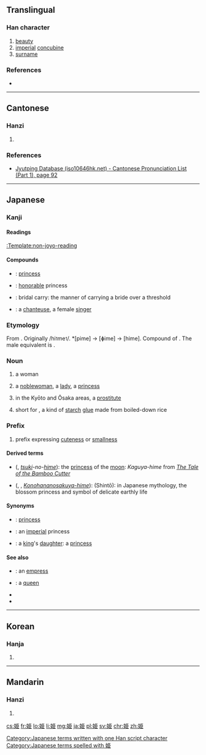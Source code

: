 {{also|姬}}
==Translingual==

===Han character===
{{Han char|rn=38|rad=女|as=06|sn=9|four=4141<sub>7</sub>|canj=女尸中中 (VSLL), X女尸中中 (XVSLL)|ids=⿰[[女]][[臣]]}}

# [[beauty]]
# [[imperial]] [[concubine]]
# [[surname]]

===References===
* {{Han ref|kx=0260.220|dkj=06229|dj=0526.210|hdz=21043.040|uh=59EB|ud=23019}}

----

==Cantonese==

===Hanzi===
{{yue-hanzi|jyut=[[can2]]|y=chan2}}

# {{defn|lang=yue|sort=女06}}

===References===
* [http://www.iso10646hk.net/jp/document/download.jsp Jyutping Database (iso10646hk.net) - Cantonese Pronunciation List (Part 1), page 92]

----

==Japanese==
{{wikipedia|lang=ja}}
{{wikipedia|Hime}}

===Kanji===
{{ja-kanji|grade=c|rs=女06}}

====Readings====
{{ja-readings
|goon=[[き]] (ki) {{non-joyo-reading}}
|kanon=[[き]] (ki) {{non-joyo-reading}}
|kun=[[ひめ]] (hime)
|nanori=[[ひめ]] (hime), [[こひめ]] (kohime), [[ひめさき]] (himesaki), [[ぷりんせす]] (purinsesu), [[れもん]] (remon)
}}

[[:Template:non-joyo-reading]]

====Compounds====
* {{l|ja|お姫|tr=[[おひめ]], ''[[ohime]]''}}: [[princess]]
* {{l|ja|姫様|tr=[[ひめさま]], ''[[hime-sama]]''}}: [[honorable]] princess {{qualifier|term of address or reference}}
* {{l|ja|お姫様抱っこ|tr=[[おひめさまだっこ]], ''[[o-hime-sama dakko]]''}}: {{qualifier|slang}} bridal carry: the manner of carrying a bride over a threshold
* {{l|ja|歌姫|tr=[[うたひめ]], ''[[utahime]]''}}: a [[chanteuse]], a female [[singer]]

===Etymology===
From {{etyl|ojp|ja|sort=ひめ}}. Originally /hi<small>1</small>me<small>1</small>/. *[pime] → [ɸime] → [hime]. Compound of {{compound|lang=ja|sort=ひめ|日|tr1=hi|t1=sun|女|tr2=me|t2=woman}}. The male equivalent is {{term|lang=ja|彦|tr=hiko}}.

===Noun===
{{ja-noun|k|hira=ひめ|rom=hime}}

# {{context|lang=ja|sort=ひめ|euphemistic}} a woman
# a [[noblewoman]], a [[lady]], a [[princess]]
# {{context|lang=ja|sort=ひめ|slang}} in the Kyōto and Ōsaka areas, a [[prostitute]]
# short for {{term|lang=ja|姫糊|tr=himenori}}, a kind of [[starch]] [[glue]] made from boiled-down rice

===Prefix===
{{ja-pos|k|prefix|hira=ひめ|rom=hime-}}

# prefix expressing [[cuteness]] or [[smallness]]

====Derived terms====
* {{l|ja|月の姫}} ({{l|ja|つきのひめ}}, ''[[tsuki]]-no-[[hime]]''): the [[princess]] of the [[moon]]: ''Kaguya-hime'' from ''[[w:The Tale of the Bamboo Cutter|The Tale of the Bamboo Cutter]]''
* {{l|ja|木花之開耶姫}} ({{l|ja|このはなのさくひめ}}, {{l|ja|コノハナノサクヤビメ}}, ''[[Konohananosakuya-hime]]''): (Shintō): in Japanese mythology, the blossom princess and symbol of delicate earthly life

====Synonyms====
* {{sense|princess}} {{l|ja|プリンセス}}: [[princess]]
* {{sense|princess}} {{l|ja|皇女|tr=[[こうじょ]], ''[[kōjo]]''}}: an [[imperial]] princess
* {{sense|princess}} {{l|ja|王女|tr=[[おうじょ]], ''[[ōjo]]''}}: a [[king]]'s [[daughter]]: a [[princess]]

====See also====
* {{l|ja|女皇|tr=[[じょこう]], ''[[jokō]]''}}: an [[empress]]
* {{l|ja|女王|tr=[[じょおう]], ''[[joō]]''}}: a [[queen]]
* {{pedialite|Princess}}
* {{pedialite|Noblewoman}}

[[Category:Japanese terms written with one Han script character]]
[[Category:Japanese terms spelled with 姫]]

----

==Korean==

===Hanja===
{{ko-hanja|hangeul=희|rv=hui|mr=hŭi|y=huy}}

# {{defn|lang=ko|sort=女06}}

----

==Mandarin==

===Hanzi===
{{cmn-hanzi|pin=[[jī]] ([[ji1]])|wg=chi<sup>1</sup>}}

# {{defn|lang=cmn|sort=女06}}

[[cs:姫]]
[[fr:姫]]
[[lo:姫]]
[[li:姫]]
[[mg:姫]]
[[ja:姫]]
[[pl:姫]]
[[sv:姫]]
[[chr:姫]]
[[zh:姫]]